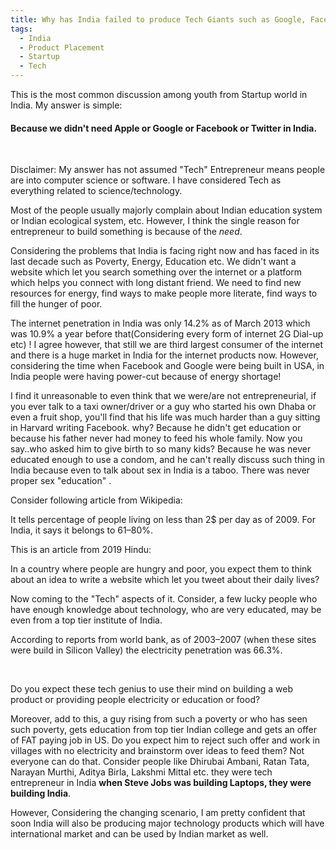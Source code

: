 ```yaml
---
title: Why has India failed to produce Tech Giants such as Google, Facebook etc?
tags:
  - India
  - Product Placement
  - Startup
  - Tech
---
```


This is the most common discussion among youth from Startup world in India. My answer is simple:
<br/>

#### Because we didn't need Apple or Google or Facebook or Twitter in India.
<br/>

Disclaimer: My answer has not assumed "Tech" Entrepreneur means people are into computer science or software. I have considered Tech as everything related to science/technology.

Most of the people usually majorly complain about Indian education system or Indian ecological system, etc. However, I think the single reason for entrepreneur to build something is because of the *need*.

Considering the problems that India is facing right now and has faced in its last decade such as Poverty, Energy, Education etc. We didn't want a website which let you search something over the internet or a platform which helps you connect with long distant friend. We need to find new resources for energy, find ways to make people more literate, find ways to fill the hunger of poor.

The internet penetration in India was only 14.2% as of March 2013 which was 10.9% a year before that(Considering every form of internet 2G Dial-up etc) ! I agree however, that still we are third largest consumer of the internet and there is a huge market in India for the internet products now. However, considering the time when Facebook and Google were being built in USA, in India people were having power-cut because of energy shortage!

I find it unreasonable to even think that we were/are not entrepreneurial, if you ever talk to a taxi owner/driver or a guy who started his own Dhaba or even a fruit shop, you'll find that his life was much harder than a guy sitting in Harvard writing Facebook. why? Because he didn't get education or because his father never had money to feed his whole family. Now you say..who asked him to give birth to so many kids? Because he was never educated enough to use a condom, and he can't really discuss such thing in India because even to talk about sex in India is a taboo. There was never proper sex "education" .

Consider following article from Wikipedia:

<ReactTinyLink
  cardSize="large"
  showGraphic={true}
  url="https://en.wikipedia.org/wiki/Measuring_poverty"
/>


It tells percentage of people living on less than 2$ per day as of 2009. For India, it says it belongs to 61–80%.

This is an article from 2019 Hindu:
<ReactTinyLink
  cardSize="small"
  showGraphic={true}
  url="https://www.thehindubusinessline.com/news/india-slips-to-102nd-rank-in-global-hunger-report-2019/article29698494.ece"
/>
<br/>

In a country where people are hungry and poor, you expect them to think about an idea to write a website which let you tweet about their daily lives?

Now coming to the "Tech" aspects of it. Consider, a few lucky people who have enough knowledge about technology, who are very educated, may be even from a top tier institute of India.

According to reports from world bank, as of 2003–2007 (when these sites were build in Silicon Valley) the electricity penetration was 66.3%.

<ReactTinyLink
  cardSize="small"
  showGraphic={true}
  url="https://data.worldbank.org/indicator/EG.ELC.ACCS.ZS?locations=IN"
/>

<br/>

Do you expect these tech genius to use their mind on building a web product or providing people electricity or education or food?

Moreover, add to this, a guy rising from such a poverty or who has seen such poverty, gets education from top tier Indian college and gets an offer of FAT paying job in US. Do you expect him to reject such offer and work in villages with no electricity and brainstorm over ideas to feed them? Not everyone can do that.
Consider people like Dhirubai Ambani, Ratan Tata, Narayan Murthi, Aditya Birla, Lakshmi Mittal etc. they were tech entrepreneur in India **when Steve Jobs was building Laptops, they were building India**.

However, Considering the changing scenario, I am pretty confident that soon India will also be producing major technology products which will have international market and can be used by Indian market as well.